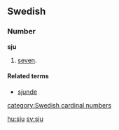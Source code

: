 ==Swedish==
===Number===

'''sju'''

#[[seven]].
====Related terms====
*[[sjunde]]
[[category:Swedish cardinal numbers]]

[[hu:sju]]
[[sv:sju]]